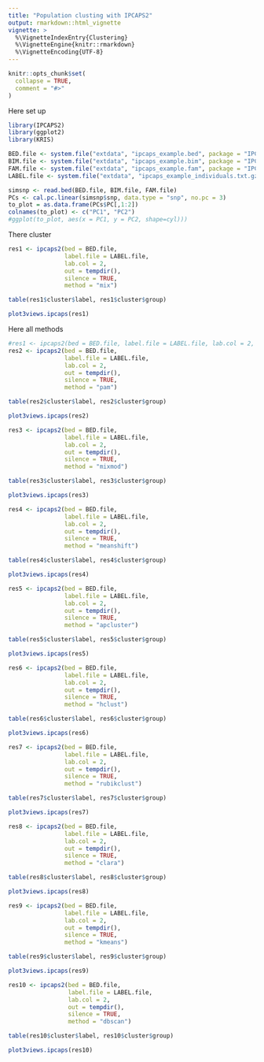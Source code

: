 ```yaml
---
title: "Population clusting with IPCAPS2"
output: rmarkdown::html_vignette
vignette: >
  %\VignetteIndexEntry{Clustering}
  %\VignetteEngine{knitr::rmarkdown}
  %\VignetteEncoding{UTF-8}
---
```


```r
knitr::opts_chunk$set(
  collapse = TRUE,
  comment = "#>"
)
```

Here set up

```r
library(IPCAPS2)
library(ggplot2)
library(KRIS)

BED.file <- system.file("extdata", "ipcaps_example.bed", package = "IPCAPS2")
BIM.file <- system.file("extdata", "ipcaps_example.bim", package = "IPCAPS2")
FAM.file <- system.file("extdata", "ipcaps_example.fam", package = "IPCAPS2")
LABEL.file <- system.file("extdata", "ipcaps_example_individuals.txt.gz", package = "IPCAPS2")

simsnp <- read.bed(BED.file, BIM.file, FAM.file)
PCs <- cal.pc.linear(simsnp$snp, data.type = "snp", no.pc = 3)
to_plot = as.data.frame(PCs$PC[,1:2])
colnames(to_plot) <- c("PC1", "PC2")
#ggplot(to_plot, aes(x = PC1, y = PC2, shape=cyl)))
```

There cluster
```r

res1 <- ipcaps2(bed = BED.file, 
                label.file = LABEL.file, 
                lab.col = 2, 
                out = tempdir(), 
                silence = TRUE, 
                method = "mix")

table(res1$cluster$label, res1$cluster$group)

plot3views.ipcaps(res1)
```

Here all methods
```r

#res1 <- ipcaps2(bed = BED.file, label.file = LABEL.file, lab.col = 2, out = tempdir(), silence = TRUE, method = "mix")
res2 <- ipcaps2(bed = BED.file, 
                label.file = LABEL.file, 
                lab.col = 2, 
                out = tempdir(), 
                silence = TRUE, 
                method = "pam")

table(res2$cluster$label, res2$cluster$group)

plot3views.ipcaps(res2)

res3 <- ipcaps2(bed = BED.file, 
                label.file = LABEL.file, 
                lab.col = 2, 
                out = tempdir(), 
                silence = TRUE, 
                method = "mixmod")

table(res3$cluster$label, res3$cluster$group)

plot3views.ipcaps(res3)

res4 <- ipcaps2(bed = BED.file, 
                label.file = LABEL.file, 
                lab.col = 2, 
                out = tempdir(), 
                silence = TRUE, 
                method = "meanshift")

table(res4$cluster$label, res4$cluster$group)

plot3views.ipcaps(res4)

res5 <- ipcaps2(bed = BED.file, 
                label.file = LABEL.file, 
                lab.col = 2, 
                out = tempdir(), 
                silence = TRUE, 
                method = "apcluster")

table(res5$cluster$label, res5$cluster$group)

plot3views.ipcaps(res5)

res6 <- ipcaps2(bed = BED.file, 
                label.file = LABEL.file, 
                lab.col = 2, 
                out = tempdir(), 
                silence = TRUE, 
                method = "hclust")

table(res6$cluster$label, res6$cluster$group)

plot3views.ipcaps(res6)

res7 <- ipcaps2(bed = BED.file, 
                label.file = LABEL.file, 
                lab.col = 2, 
                out = tempdir(), 
                silence = TRUE, 
                method = "rubikclust")

table(res7$cluster$label, res7$cluster$group)

plot3views.ipcaps(res7)

res8 <- ipcaps2(bed = BED.file, 
                label.file = LABEL.file, 
                lab.col = 2, 
                out = tempdir(), 
                silence = TRUE, 
                method = "clara")

table(res8$cluster$label, res8$cluster$group)

plot3views.ipcaps(res8)

res9 <- ipcaps2(bed = BED.file, 
                label.file = LABEL.file, 
                lab.col = 2, 
                out = tempdir(), 
                silence = TRUE, 
                method = "kmeans")

table(res9$cluster$label, res9$cluster$group)

plot3views.ipcaps(res9)

res10 <- ipcaps2(bed = BED.file, 
                 label.file = LABEL.file, 
                 lab.col = 2, 
                 out = tempdir(), 
                 silence = TRUE, 
                 method = "dbscan")

table(res10$cluster$label, res10$cluster$group)

plot3views.ipcaps(res10)

```

